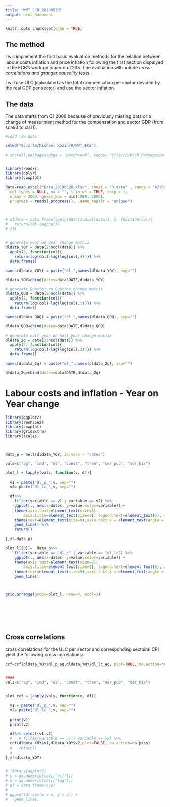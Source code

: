 ```yaml
---
title: "WPT_ECB_20190530"
output: html_document
---
```


```r
knitr::opts_chunk$set(echo = TRUE)
```

## The method

I will implement the first basic evaluation methods for the relation between labour costs inflation and price inflation following the first section dispalyed in the ECB's workign paper no.2235. The evaluation will include *cross-correlations and granger causality* tests.

I will use ULC (calculated as the total compensation per sector devided by the real GDP per sector) and use the sector inflation.

## The data
The data starts from Q1 2006 because of previously missing data or a change of measurment method for the compensation and sector GDP (from sna93 to cls11).


```r


#load raw data

setwd("G:/zrtm/Michael Kozin/R/WPT_ECB")

# install.packages(pkgs = "patchwork", repos= "file:///W:/R_Packages/miki/local repo April 2019/",type = "win.binary",dependencies = TRUE)


library(readxl)
library(dplyr)
library(cowplot)

data=read_excel("Data_20190528.xlsx", sheet = "R_data" , range = "A2:R56", col_names = TRUE,
  col_types = NULL, na = "", trim_ws = TRUE, skip = 1,
  n_max = 2000, guess_max = min(1000, 2000),
  progress = readxl_progress(), .name_repair = "unique")



# dldata = data.frame(apply(data[2:ncol(data)], 2, function(col){
#   return(col-lag(col))
# }))


# generate year on year change matrix
dldata_YOY = data[2:ncol(data)] %>% 
  apply(2, function(col){
    return(log(col)-lag(log(col),4))}) %>% 
  data.frame()

names(dldata_YOY) = paste("dl_",names(dldata_YOY), sep="")

dldata_YOY=cbind(dates=data$DATE,dldata_YOY)

# generate Quarter on Quarter change matrix
dldata_QOQ = data[2:ncol(data)] %>% 
  apply(2, function(col){
    return(log(col)-lag(log(col),1))}) %>% 
  data.frame()

names(dldata_QOQ) = paste("dl_",names(dldata_QOQ), sep="")

dldata_QOQ=cbind(dates=data$DATE,dldata_QOQ)

# generate half year on half year change matrix
dldata_2q = data[2:ncol(data)] %>% 
  apply(2, function(col){
    return(log(col)-lag(log(col),2))}) %>% 
  data.frame()

names(dldata_2q) = paste("dl_",names(dldata_2q), sep="")

dldata_2q=cbind(dates=data$DATE,dldata_2q)

```
# Labour costs and inflation - Year on Year change 
```r

library(ggplot2)
library(reshape2)
library(cowplot)
library(gridExtra)
library(scales)



data_p = melt(dldata_YOY, id.vars = "dates")

vals=c("ag", "ind", "el", "const", "tran", "ser_pub", "ser_bis")

plot_l = lapply(vals, function(v, df){
  
  v1 = paste("dl_p_",v, sep="")
  v2= paste("dl_lc_",v, sep="")
  
  df%>%
    filter(variable == v1 | variable == v2) %>%
    ggplot(., aes(x=dates, y=value,color=variable)) + 
    theme(axis.text=element_text(size=8),
        axis.title=element_text(size=9), legend.text=element_text(5), axis.title.x=element_blank(), axis.title.y=element_blank())+
    theme(text=element_text(size=9),axis.text.x = element_text(angle = 65, hjust = 1))+ scale_x_datetime(date_labels = "%m-%y",date_breaks = "12 month") +
    geom_line() %>% 
    return()
  
},df=data_p)

plot_l[[8]]=  data_p%>%
    filter(variable == "dl_p" | variable == "dl_lc") %>%
    ggplot(., aes(x=dates, y=value,color=variable)) +
    theme(axis.text=element_text(size=8),
        axis.title=element_text(size=9), legend.text=element_text(5), axis.title.x=element_blank(), axis.title.y=element_blank())+
    theme(text=element_text(size=9),axis.text.x = element_text(angle = 65, hjust = 1))+ scale_x_datetime(date_labels = "%m-%y",date_breaks = "12 month") +
    geom_line()



grid.arrange(grobs=plot_l, nrow=4, ncol=2)








```

## Cross correlations

cross correlations for the ULC per sector and corresponding sectoiral CPI yield the following cross correlations:

```r

ccf=ccf(dldata_YOY$dl_p_ag,dldata_YOY$dl_lc_ag, plot=TRUE, na.action=na.pass)


####
vals=c("ag", "ind", "el", "const", "tran", "ser_pub", "ser_bis")


plot_ccf = lapply(vals, function(v, df){
  
  v1 = paste("dl_p_",v, sep="")
  v2= paste("dl_lc_",v, sep="")
  
  print(v1)
  print(v2)
  
  df%>% select(v1,v2) 
  #   # filter(variable == v1 | variable == v2) %>%
  ccf(dldata_YOY$v1,dldata_YOY$v2,plot=FALSE, na.action=na.pass)
  #   return()
  # 
},df=dldata_YOY)


# library(ggplot2)
# y = as.numeric(ccf[["acf"]])
# x = as.numeric(ccf[["lag"]])
# df = data.frame(x,y)
# 
# ggplot(df,aes(x = x, y = y)) +
#   geom_line()


```

